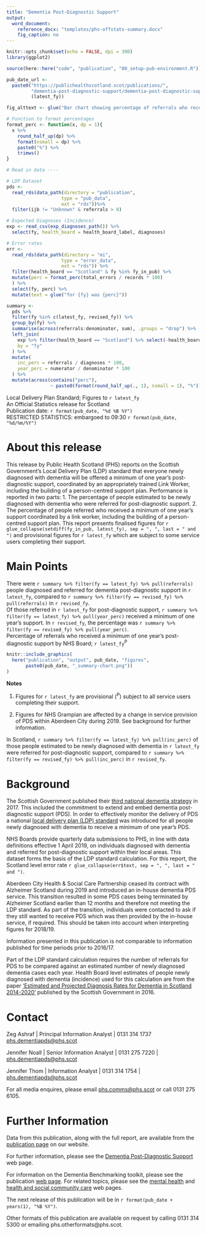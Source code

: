 ```yaml
---
title: "Dementia Post-Diagnostic Support"
output: 
  word_document:
    reference_docx: "templates/phs-offstats-summary.docx"
    fig_caption: no
---
```


```r
knitr::opts_chunk$set(echo = FALSE, dpi = 300)
library(ggplot2)
```

```r
source(here::here("code", "publication", "00_setup-pub-environment.R"))

pub_date_url <- 
  paste0("https://publichealthscotland.scot/publications/",
         "dementia-post-diagnostic-support/dementia-post-diagnostic-support-local-delivery-plan-standard-figures-to-",
         (latest_fy))

fig_alttext <- glue("Bar chart showing percentage of referrals who received a minimum of one year's post-diagnostic support by NHS Board in financial year {latest_fy}.")

# Function to format percentages
format_perc <- function(x, dp = 1){
  x %>%
    round_half_up(dp) %>%
    format(nsmall = dp) %>%
    paste0("%") %>%
    trimws()
}

# Read in data ----

# LDP Dataset
pds <- 
  read_rds(data_path(directory = "publication", 
                    type = "pub_data",
                    ext = "rds"))%>%
  filter(ijb != "Unknown" & referrals > 0)

# Expected Diagnoses (Incidence)
exp <- read_csv(exp_diagnoses_path()) %>%
  select(fy, health_board = health_board_label, diagnoses)

# Error rates 
err <- 
  read_rds(data_path(directory = "mi", 
                    type = "error_data",
                    ext = "rds")) %>% 
  filter(health_board == "Scotland" & fy %in% fy_in_pub) %>%
  mutate(perc = format_perc(total_errors / records * 100)
  ) %>%
  select(fy, perc) %>%
  mutate(text = glue("for {fy} was {perc}"))
```

```r
summary <-
  pds %>%
  filter(fy %in% c(latest_fy, revised_fy)) %>%
  group_by(fy) %>%
  summarise(across(referrals:denominator, sum), .groups = "drop") %>%
  left_join(
    exp %>% filter(health_board == "Scotland") %>% select(-health_board),
    by = "fy"
  ) %>%
  mutate(
    inc_perc = referrals / diagnoses * 100,
    year_perc = numerator / denominator * 100
  ) %>%
  mutate(across(contains("perc"),
                ~ paste0(format(round_half_up(., 1), nsmall = 1), "%")))
```

<Div custom-style = "Publication subtitle">Local Delivery Plan Standard; Figures to `r latest_fy`</Div>
<Div custom-style = "Stats designation">An Official Statistics release for Scotland</Div>
<Div custom-style = "Publication date">Publication date: `r format(pub_date, "%d %B %Y")`</Div>
<Div custom-style = "Restricted Stats">RESTRICTED STATISTICS: embargoed to 09:30 `r format(pub_date, "%d/%m/%Y")`</Div>

# About this release
This release by Public Health Scotland (PHS) reports on the Scottish Government’s Local Delivery Plan (LDP) standard that everyone newly diagnosed with dementia will be offered a minimum of one year’s post-diagnostic support, coordinated by an appropriately trained Link Worker, including the building of a person-centred support plan. Performance is reported in two parts: 1. The percentage of people estimated to be newly diagnosed with dementia who were referred for post-diagnostic support. 2. The percentage of people referred who received a minimum of one year’s support coordinated by a link worker, including the building of a person-centred support plan. This report presents finalised figures for `r glue_collapse(setdiff(fy_in_pub, latest_fy), sep = ", ", last = " and ")` and provisional figures for `r latest_fy` which are subject to some service users completing their support.

# Main Points

<Div custom-style = "Bullet 1">There were `r summary %>% filter(fy == latest_fy) %>% pull(referrals)` people diagnosed and referred for dementia post-diagnostic support in `r latest_fy`, compared to `r summary %>% filter(fy == revised_fy) %>% pull(referrals)` in `r revised_fy`.</Div>

<Div custom-style = "Bullet 1">Of those referred in `r latest_fy` for post-diagnostic support, `r summary %>% filter(fy == latest_fy) %>% pull(year_perc)` received a minimum of one year's support. In `r revised_fy`, the percentage was `r summary %>% filter(fy == revised_fy) %>% pull(year_perc)`.</Div>

<Div custom-style = "Table or chart caption">Percentage of referrals who received a minimum of one year’s post-diagnostic support by NHS Board; `r latest_fy`^P^</Div>

```r
knitr::include_graphics(
  here("publication", "output", pub_date, "figures", 
       paste0(pub_date, "_summary-chart.png"))
)
```

<Div custom-style = "Footnote Text">
**Notes**

1. Figures for `r latest_fy` are provisional (^P^) subject to all service users completing their support.

2. Figures for NHS Grampian are affected by a change in service provision of PDS within Aberdeen City during 2019. See background for further information.
</div>

<Div custom-style = "Bullet 1">In Scotland, `r summary %>% filter(fy == latest_fy) %>% pull(inc_perc)` of those people estimated to be newly diagnosed with dementia in `r latest_fy` were referred for post-diagnostic support, compared to `r summary %>% filter(fy == revised_fy) %>% pull(inc_perc)` in `r revised_fy`.</Div>

# Background

The Scottish Government published their [third national dementia strategy](https://beta.gov.scot/publications/scotlands-national-dementia-strategy-2017-2020/) in 2017. This included the commitment to extend and embed dementia post-diagnostic support (PDS). In order to effectively monitor the delivery of PDS a national [local delivery plan (LDP) standard](https://www.gov.scot/About/Performance/scotPerforms/NHSScotlandperformance/Dementia-LDP) was introduced for all people newly diagnosed with dementia to receive a minimum of one year’s PDS.

NHS Boards provide quarterly data submissions to PHS, in line with data definitions effective 1 April 2019, on individuals diagnosed with dementia and referred for post-diagnostic support within their local areas. This dataset forms the basis of the LDP standard calculation. For this report, the Scotland level error rate `r glue_collapse(err$text, sep = ", ", last = " and ")`.

Aberdeen City Health & Social Care Partnership ceased its contract with Alzheimer Scotland during 2019 and introduced an in-house dementia PDS service. This transition resulted in some PDS cases being terminated by Alzheimer Scotland earlier than 12 months and therefore not meeting the LDP standard.  As part of the transition, individuals were contacted to ask if they still wanted to receive PDS which was then provided by the in-house service, if required. This should be taken into account when interpreting figures for 2018/19.

Information presented in this publication is not comparable to information published for time periods prior to 2016/17. 

Part of the LDP standard calculation requires the number of referrals for PDS to be compared against an estimated number of newly diagnosed dementia cases each year. Health Board level estimates of people newly diagnosed with dementia (incidence) used for this calculation are from the paper [‘Estimated and Projected Diagnosis Rates for Dementia in Scotland 2014-2020’](https://www.gov.scot/publications/estimated-projected-diagnosis-rates-dementia-scotland-2014-2020/) published by the Scottish Government in 2016.

# Contact

Zeg Ashraf | Principal Information Analyst | 0131 314 1737 [phs.dementiapds@phs.scot](mailto:phs.dementiapds@phs.scot)

Jennifer Noall | Senior Information Analyst | 0131 275 7220 | [phs.dementiapds@phs.scot](mailto:phs.dementiapds@phs.scot)

Jennifer Thom | Information Analyst | 0131 314 1754 | [phs.dementiapds@phs.scot](mailto:phs.dementiapds@phs.scot)

For all media enquires, please email [phs.comms@phs.scot](mailto:phs.comms@phs.scot) or call 0131 275 6105.

# Further Information
Data from this publication, along with the full report, are available from the [publication page](`r pub_date_url`) on our website.

For further information, please see the [Dementia Post-Diagnostic Support](https://www.isdscotland.org/Health-Topics/Mental-Health/Dementia-Post-diagnostic-Support/) web page. 

For information on the Dementia Benchmarking toolkit, please see the publication [web page](https://beta.isdscotland.org/find-publications-and-data/conditions-and-diseases/dementia/dementia-benchmarking-toolkit/). For related topics, please see the [mental health](https://www.isdscotland.org/Health-Topics/Mental-Health/) and [health and social community care](http://www.isdscotland.org/Health-Topics/Health-and-Social-Community-Care/) web pages.

The next release of this publication will be in `r format(pub_date + years(1), "%B %Y")`.

Other formats of this publication are available on request by calling 0131 314 5300 or emailing phs.otherformats@phs.scot.
